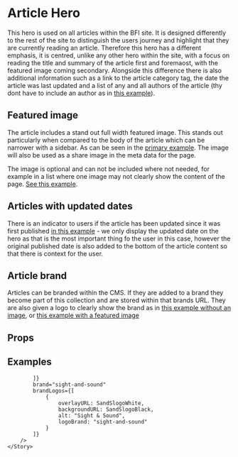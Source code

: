
<Meta title="2 Pattern Library/1 Structure/Hero Article" component={HeroArticle} />

# Article Hero 

This hero is used on all articles within the BFI site. It is designed differently to the rest of the site to distinguish the users journey and highlight that they are currently reading an article. Therefore this hero has a different emphasis, it is centred, unlike any other hero within the site, with a focus on reading the title and summary of the article first and foremaost, with the featured image coming secondary. Alongside this difference there is also additional information such as a link to the article category tag, the date the article was last updated and a list of any and all authors of the article (thy dont have to include an author as in [this example](/?path=/story/2-pattern-library-1-structure-hero-article--recommends-example-no-author)). 

## Featured image

The article includes a stand out full width featured image. This stands out particularly when compared to the body of the article which can be narrower with a sidebar. As can be seen in the [primary example](/?path=/story/2-pattern-library-1-structure-hero-article--feature-example). The image will also be used as a share image in the meta data for the page.

The image is optional and can not be included where not needed, for example in a list where one image may not clearly show the content of the page. [See this example](/?path=/story/2-pattern-library-1-structure-hero-article--list-example).

## Articles with updated dates

There is an indicator to users if the article has been updated since it was first published [in this example](/?path=/story/2-pattern-library-1-structure-hero-article--feature-example-updated-date) - we only display the updated date on the hero as that is the most important thing fo the user in this case, however the original published date is also added to the bottom of the article content so that there is context for the user.

## Article brand

Articles can be branded within the CMS. If they are added to a brand they become part of this collection and are stored within that brands URL. They are also given a logo to clearly show the brand as in [this example without an image](/?path=/story/2-pattern-library-1-structure-hero-article--recommends-example), or [this example with a featured image](/?path=/story/2-pattern-library-1-structure-hero-article--sight-sound-feature-example)
 
## Props 

<Props of={HeroArticle} />

## Examples 

<Preview>
    <Story name="Feature example">
        <HeroArticle 
            image1920x1080="https://staging.core-cms.bfi.digital/sites/default/files/styles/responsive/public/1920/1080/1/2020-03/Hero.jpg"
            image192x108="https://staging.core-cms.bfi.digital/sites/default/files/styles/responsive/public/192/108/1/2020-03/Hero.jpg"
            imageAltText="Alt text for the image"
            imageCopyright="HELP MUSICIANS, directed by Thomas Guthrie"
            title="Britain on Lockdown: How online videos have shaped the crisis"
            standfirst="As the BFI National Archive calls on the British public to help map the digital video response to coronavirus across the UK, our curators begin a regular new series highlighting the online videos that have made an impact during the lockdown period."
            category="Article category"
            type="Feature"
            date="28 April 2020"
            authors={[
                {
                    name: "Ros Cranston",
                    url: "#"
                },
                {
                    name: "William Fowler",
                    url: "#"
                },
                {
                    name: "Steve Foxon",
                    url: "#"
                },
                {
                    name: "Will Massa",
                    url: "#"
                },
                {
                    name: "Patrick Russell",
                    url: "#"
                },
                {
                    name: "Jez Stewart",
                    url: "#"
                },
                {
                    name: "James Taylor",
                    url: "#"
                }
            ]}
        />
    </Story>
</Preview>

<Preview>
    <Story name="Feature example updated date">
        <HeroArticle 
            image1920x1080="https://staging.core-cms.bfi.digital/sites/default/files/styles/responsive/public/1920/1080/1/2020-03/Hero.jpg"
            image192x108="https://staging.core-cms.bfi.digital/sites/default/files/styles/responsive/public/192/108/1/2020-03/Hero.jpg"
            imageAltText="Alt text for the image"
            imageCopyright="HELP MUSICIANS, directed by Thomas Guthrie"
            title="Britain on Lockdown: How online videos have shaped the crisis"
            standfirst="As the BFI National Archive calls on the British public to help map the digital video response to coronavirus across the UK, our curators begin a regular new series highlighting the online videos that have made an impact during the lockdown period."
            category="Article category"
            type="Feature"
            date="28 April 2020"
            updatedDate="11 June 2020"
            authors={[
                {
                    name: "Ros Cranston",
                    url: "#"
                },
                {
                    name: "William Fowler",
                    url: "#"
                },
                {
                    name: "Steve Foxon",
                    url: "#"
                },
                {
                    name: "Will Massa",
                    url: "#"
                },
                {
                    name: "Patrick Russell",
                    url: "#"
                },
                {
                    name: "Jez Stewart",
                    url: "#"
                },
                {
                    name: "James Taylor",
                    url: "#"
                }
            ]}
            brand="sight-and-sound"
            brandLogos={[
                {
                    overlayURL: SandSlogoWhite,
                    backgroundURL: SandSlogoBlack,
                    alt: "Sight & Sound",
                    logoBrand: "sight-and-sound"
                }
            ]}
        />
    </Story>
</Preview>

<Preview>
    <Story name="List example">
        <HeroArticle 
            title="Five things to watch this weekend – 24-26 April"
            standfirst="British classics, French New Wave masterpieces and a grungy shocker – what are you watching this weekend?"
            category="What to watch"
            type="List"
            date="24 April 2020"
            updatedDate="24 April 2020"
            authors={[
                {
                    name: "Samuel Wigley",
                    url: "#"
                }
            ]}
        />
    </Story>
</Preview>

<Preview>
    <Story name="Recommends example">
        <HeroArticle 
            title="BFI Recommends: Carol"
            standfirst="The perfect adaptation: Todd Haynes’ exquisite film of Patricia Highsmith’s novel The Price of Salt is the latest in our daily series of recommendations, chosen by Emma Smart."
            category="BFI Recommends"
            date="1 May 2020"
            authors={[
                {
                    name: "Emma Smart",
                    url: "#"
                }
            ]}
            brand="sight-and-sound"
            brandLogos={[
                {
                    overlayURL: SandSlogoWhite,
                    backgroundURL: SandSlogoBlack,
                    alt: "Sight & Sound",
                    logoBrand: "sight-and-sound"
                }
            ]}
        />
    </Story>
</Preview>

<Preview>
    <Story name="Recommends example no author">
        <HeroArticle 
            title="BFI Recommends: Carol"
            standfirst="The perfect adaptation: Todd Haynes’ exquisite film of Patricia Highsmith’s novel The Price of Salt is the latest in our daily series of recommendations, chosen by Emma Smart."
            category="BFI Recommends"
            date="1 May 2020"
            authors={[
            
            ]}
            brand="sight-and-sound"
            brandLogos={[
                {
                    overlayURL: SandSlogoWhite,
                    backgroundURL: SandSlogoBlack,
                    alt: "Sight & Sound",
                    logoBrand: "sight-and-sound"
                }
            ]}
        />
    </Story>
</Preview>

<Preview>
    <Story name="Sight &amp; Sound Feature example">
        <HeroArticle 
            image1920x1080="https://staging.core-cms.bfi.digital/sites/default/files/styles/responsive/public/1920/1080/1/2020-03/Hero.jpg"
            image192x108="https://staging.core-cms.bfi.digital/sites/default/files/styles/responsive/public/192/108/1/2020-03/Hero.jpg"
            imageAltText="Alt text for the image"
            imageCopyright="HELP MUSICIANS, directed by Thomas Guthrie"
            title="Britain on Lockdown: How online videos have shaped the crisis"
            standfirst="As the BFI National Archive calls on the British public to help map the digital video response to coronavirus across the UK, our curators begin a regular new series highlighting the online videos that have made an impact during the lockdown period."
            category="Article category"
            type="Feature"
            date="28 April 2020"
            authors={[
                {
                    name: "Ros Cranston",
                    url: "#"
                },
                {
                    name: "William Fowler",
                    url: "#"
                },
                {
                    name: "Steve Foxon",
                    url: "#"
                },
                {
                    name: "Will Massa",
                    url: "#"
                },
                {
                    name: "Patrick Russell",
                    url: "#"
                },
                {
                    name: "Jez Stewart",
                    url: "#"
                },
                {
                    name: "James Taylor",
                    url: "#"
                }
            ]}
            brand="sight-and-sound"
            brandLogos={[
                {
                    overlayURL: SandSlogoWhite,
                    backgroundURL: SandSlogoBlack,
                    alt: "Sight & Sound",
                    logoBrand: "sight-and-sound"
                }
            ]}
        />
    </Story>
</Preview>

<Preview>
    <Story name="Sight &amp; Sound Feature example no hero image">
        <HeroArticle 
            title="Britain on Lockdown: How online videos have shaped the crisis"
            standfirst="As the BFI National Archive calls on the British public to help map the digital video response to coronavirus across the UK, our curators begin a regular new series highlighting the online videos that have made an impact during the lockdown period."
            category="Article category"
            type="Feature"
            date="28 April 2020"
            authors={[
                {
                    name: "Ros Cranston",
                    url: "#"
                },
                {
                    name: "William Fowler",
                    url: "#"
                },
                {
                    name: "Steve Foxon",
                    url: "#"
                },
                {
                    name: "Will Massa",
                    url: "#"
                },
                {
                    name: "Patrick Russell",
                    url: "#"
                },
                {
                    name: "Jez Stewart",
                    url: "#"
                },
                {
                    name: "James Taylor",
                    url: "#"
                }
            ]}
            brand="sight-and-sound"
            brandLogos={[
                {
                    overlayURL: SandSlogoWhite,
                    backgroundURL: SandSlogoBlack,
                    alt: "Sight & Sound",
                    logoBrand: "sight-and-sound"
                }
            ]}
        />
    </Story>
</Preview>